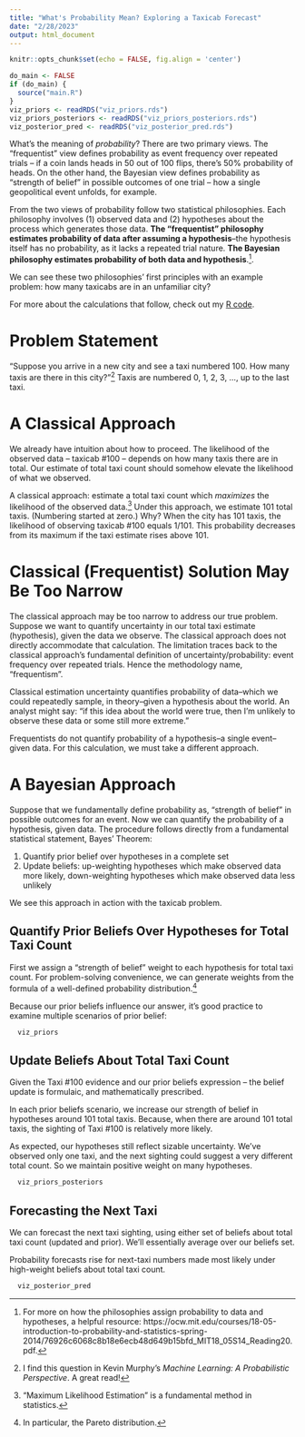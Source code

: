 ```yaml
---
title: "What's Probability Mean? Exploring a Taxicab Forecast"
date: "2/28/2023"
output: html_document
---
```


```r
knitr::opts_chunk$set(echo = FALSE, fig.align = 'center')

do_main <- FALSE
if (do_main) {
  source("main.R")
}
viz_priors <- readRDS("viz_priors.rds")
viz_priors_posteriors <- readRDS("viz_priors_posteriors.rds")
viz_posterior_pred <- readRDS("viz_posterior_pred.rds")
```

What's the meaning of _probability_? There are two primary views. The "frequentist" view defines probability as event frequency over repeated trials -- if a coin lands heads in 50 out of 100 flips, there's 50% probability of heads. On the other hand, the Bayesian view defines probability as "strength of belief" in possible outcomes of one trial -- how a single geopolitical event unfolds, for example. 

From the two views of probability follow two statistical philosophies. Each philosophy involves (1) observed data and (2) hypotheses about the process which generates those data. **The "frequentist" philosophy estimates probability of data after assuming a hypothesis**--the hypothesis itself has no probability, as it lacks a repeated trial nature. **The Bayesian philosophy estimates probability of both data and hypothesis**.^[For more on how the philosophies assign probability to data and hypotheses, a helpful resource: https://ocw.mit.edu/courses/18-05-introduction-to-probability-and-statistics-spring-2014/76926c6068c8b18e6ecb48d649b15bfd_MIT18_05S14_Reading20.pdf.]. 

We can see these two philosophies' first principles with an example problem: how many taxicabs are in an unfamiliar city?

For more about the calculations that follow, check out my [R code](https://github.com/abrahamalex13/bayesian-case-studies/blob/main/taxicab/main.R).

# Problem Statement

"Suppose you arrive in a new city and see a taxi numbered 100. How many taxis are there in this city?"^[I find this question in Kevin Murphy's _Machine Learning: A Probabilistic Perspective_. A great read!] Taxis are numbered 0, 1, 2, 3, ..., up to the last taxi.


# A Classical Approach

We already have intuition about how to proceed. The likelihood of the observed data -- taxicab #100 -- depends on how many taxis there are in total. Our estimate of total taxi count should somehow elevate the likelihood of what we observed.

A classical approach: estimate a total taxi count which _maximizes_ the likelihood of the observed data.^["Maximum Likelihood Estimation" is a fundamental method in statistics.] Under this approach, we estimate 101 total taxis. (Numbering started at zero.) Why? When the city has 101 taxis, the likelihood of observing taxicab #100 equals 1/101. This probability decreases from its maximum if the taxi estimate rises above 101.


# Classical (Frequentist) Solution May Be Too Narrow

The classical approach may be too narrow to address our true problem. Suppose we want to quantify uncertainty in our total taxi estimate (hypothesis), given the data we observe. The classical approach does not directly accommodate that calculation. The limitation traces back to the classical approach's fundamental definition of uncertainty/probability: event frequency over repeated trials. Hence the methodology name, "frequentism". 

Classical estimation uncertainty quantifies probability of data--which we could repeatedly sample, in theory--given a hypothesis about the world. An analyst might say: "if this idea about the world were true, then I'm unlikely to observe these data or some still more extreme." 

Frequentists do not quantify probability of a hypothesis--a single event--given data. For this calculation, we must take a different approach.


# A Bayesian Approach

Suppose that we fundamentally define probability as, 
"strength of belief" in possible outcomes for an event.
Now we can quantify the probability of a hypothesis, given data.
The procedure follows directly from a 
fundamental statistical statement, Bayes' Theorem:

1. Quantify prior belief over hypotheses in a complete set 
2. Update beliefs: up-weighting hypotheses which make observed data more likely, down-weighting hypotheses which make observed data less unlikely

We see this approach in action with the taxicab problem. 

## Quantify Prior Beliefs Over Hypotheses for Total Taxi Count

First we assign a "strength of belief" weight to each 
hypothesis for total taxi count.
For problem-solving convenience, we can generate weights from 
the formula of a well-defined probability distribution.^[In particular, the Pareto distribution.]

Because our prior beliefs influence our answer,
it's good practice to examine multiple scenarios of prior belief:

```r
  viz_priors
```

## Update Beliefs About Total Taxi Count

Given the Taxi #100 evidence and our prior beliefs expression -- the belief update is formulaic, and mathematically prescribed. 

In each prior beliefs scenario, 
we increase our strength of belief in hypotheses 
around 101 total taxis. Because, when there are around 101 total taxis, the sighting of Taxi #100 is relatively more likely. 

As expected, our hypotheses still reflect sizable uncertainty.
We've observed only one taxi, and the next sighting could suggest a very different total count. So we maintain positive weight on many hypotheses.

```r
  viz_priors_posteriors
```

## Forecasting the Next Taxi

We can forecast the next taxi sighting, using either set of beliefs about total taxi count (updated and prior). We'll essentially average over our beliefs set.

Probability forecasts rise for next-taxi numbers made most likely under high-weight beliefs about total taxi count.

```r
  viz_posterior_pred
```
